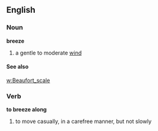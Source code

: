 ==English==
===Noun===
'''breeze'''
#a gentle to moderate [[wind]]

====See also====
[[w:Beaufort_scale]]

===Verb===
'''to breeze along'''
#to move casually, in a carefree manner, but not slowly